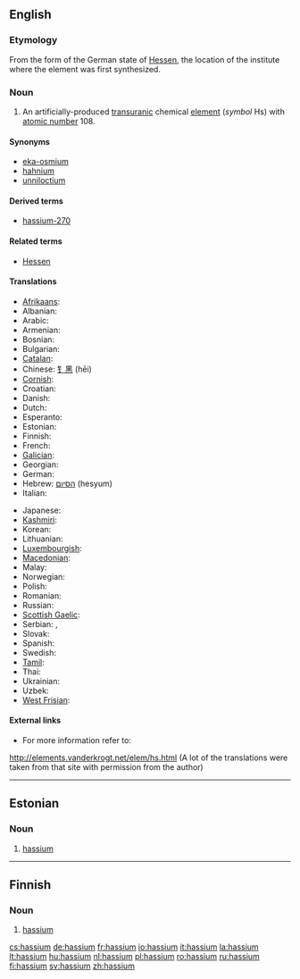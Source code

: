 {{also|Hassium}}
==English==

{{elements|Hs|bohrium|Bh|meitnerium|Mt}}

===Etymology===
From the {{etyl|la}} form of the German state of [[w:Hessen|Hessen]], the location of the institute where the element was first synthesized.

===Noun===
{{en-noun|-}}
{{wikipedia}}

# {{chemical element}} An artificially-produced [[transuranic]] chemical [[element]] (''symbol'' Hs) with [[atomic number]] 108.

====Synonyms====
* [[eka-osmium]] {{i|used before the element was discovered}}
* [[hahnium]] {{i|a name proposed by the [[w:IUPAC|IUPAC]], but rejected; see also '''[[dubnium]]'''}}
* [[unniloctium]] {{i|used before the element was officially named}}

====Derived terms====
* [[hassium-270]]

====Related terms====
* [[w:Hessen|Hessen]]

====Translations====
{{trans-top|chemical element with atomic number 108}}
* [[Afrikaans]]: {{t-|af|hassium|xs=Afrikaans}}
* Albanian: {{t|sq|hasium}}
* Arabic: {{t|ar|هسيوم|m|tr=hásyum|sc=Arab}}
* Armenian: {{t|hy|հասիում|tr=hasium}}
* Bosnian: {{t-|bs|hassij}}
* Bulgarian: {{t|bg|хасий|tr=khásij|m}}
* [[Catalan]]: {{t|ca|hassi}}
* Chinese: [[钅黑]] (hēi)
* [[Cornish]]: {{t|kw|hassyum}}
* Croatian: {{t-|hr|hassij}}
* Danish: {{t-|da|hassium}}
* Dutch: {{t+|nl|hassium|n}}
* Esperanto: {{t|eo|hasio}}
* Estonian: {{t-|et|hassium}}
* Finnish: {{t+|fi|hassium}}
* French: {{t+|fr|hassium|m}}
* [[Galician]]: {{t|gl|hassio}}
* Georgian: {{t|ka|ჰასიუმი|tr=hasiumi|xs=Georgian}}
* German: {{t+|de|Hassium|n}}
* Hebrew: [[הסיום]] (hesyum)
* Italian: {{t-|it|hassio|m}}
{{trans-mid}}
* Japanese: {{t+|ja|ハッシウム|tr=hasshiumu|sc=Jpan}}
* [[Kashmiri]]: {{t|ks|has}}
* Korean: {{t|ko|하슘|tr=hasyum|sc=Hang}}
* Lithuanian: {{t+|lt|hasis|xs=Lithuanian}}
* [[Luxembourgish]]: {{t-|lb|hassium|xs=Luxembourgish}}
* [[Macedonian]]: {{t|mk|хасиум|tr=hásium|m}}
* Malay: {{t-|ms|hassium|xs=Malay}}
* Norwegian: {{t-|no|hassium}}
* Polish: {{t+|pl|has|m}}
* Romanian: {{t+|ro|hassiu|n}}
* Russian: {{t-|ru|хассий|m|tr=khássij|sc=Cyrl}}
* [[Scottish Gaelic]]: {{t|gd|haisiam}}
* Serbian: {{t|sr|хасиjум|m|sc=Cyrl}}, {{t|sr|hasijum|m}}
* Slovak: {{t-|sk|hassium}}
* Spanish: {{t+|es|hassio|m}}
* Swedish: {{t+|sv|hassium}}
* [[Tamil]]: {{t|ta|ஹஸ்ஸியம்|tr=hassiyam}}
* Thai: {{t|th|แฮลเชียม|tr=haessiam|sc=Thai|xs=Thai}}
* Ukrainian: {{t|uk|хасiй|tr=khásij|m}}
* Uzbek: {{t|uz|ганий|tr=ganii}}
* [[West Frisian]]: {{t-|fy|hassium|xs=West Frisian}}
{{trans-bottom}}

====External links====
* For more information refer to:
http://elements.vanderkrogt.net/elem/hs.html
(A lot of the translations were taken from that site with permission from the author)

----

==Estonian==

===Noun===
{{infl|et|noun}}

# {{chemical element|lang=et}} [[#English|hassium]]

----

==Finnish==
{{wikipedia|lang=fi}}

===Noun===
{{fi-noun}}

# {{chemical element|lang=fi}} [[#English|hassium]]

[[cs:hassium]]
[[de:hassium]]
[[fr:hassium]]
[[io:hassium]]
[[it:hassium]]
[[la:hassium]]
[[lt:hassium]]
[[hu:hassium]]
[[nl:hassium]]
[[pl:hassium]]
[[ro:hassium]]
[[ru:hassium]]
[[fi:hassium]]
[[sv:hassium]]
[[zh:hassium]]